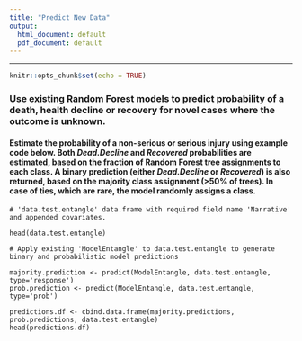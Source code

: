 ```yaml
---
title: "Predict New Data"
output:
  html_document: default
  pdf_document: default
---
```

***
```r
knitr::opts_chunk$set(echo = TRUE)
```
### Use existing Random Forest models to predict probability of a death, health decline or recovery for novel cases where the outcome is unknown.

#### Estimate the probability of a non-serious or serious injury using example code below. Both *Dead.Decline* and *Recovered* probabilities are estimated, based on the fraction of Random Forest tree assignments to each class. A binary prediction (either *Dead.Decline* or *Recovered*) is also returned, based on the majority class assignment (>50% of trees). In case of ties, which are rare, the model randomly assigns a class.

```
# 'data.test.entangle' data.frame with required field name 'Narrative' and appended covariates.

head(data.test.entangle)

# Apply existing 'ModelEntangle' to data.test.entangle to generate binary and probabilistic model predictions

majority.prediction <- predict(ModelEntangle, data.test.entangle, type='response')
prob.prediction <- predict(ModelEntangle, data.test.entangle, type='prob')

predictions.df <- cbind.data.frame(majority.predictions, prob.predictions, data.test.entangle)
head(predictions.df)

```
